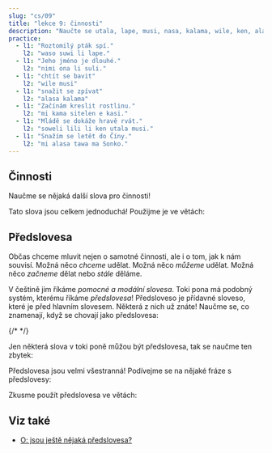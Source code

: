 ---
slug: "cs/09"
title: "lekce 9: činnosti"
description: "Naučte se utala, lape, musi, nasa, kalama, wile, ken, alasa!"
practice:
  - l1: "Roztomilý pták spí."
    l2: "waso suwi li lape."
  - l1: "Jeho jméno je dlouhé."
    l2: "nimi ona li suli."
  - l1: "chtít se bavit"
    l2: "wile musi"
  - l1: "snažit se zpívat"
    l2: "alasa kalama"
  - l1: "Začínám kreslit rostlinu."
    l2: "mi kama sitelen e kasi."
  - l1: "Mládě se dokáže hravě rvát."
    l2: "soweli lili li ken utala musi."
  - l1: "Snažím se letět do Číny."
    l2: "mi alasa tawa ma Sonko."
---


## Činnosti

Naučme se nějaká další slova pro činnosti!

<List>
  <Word sl="utala" m="bojovat, útočit" />
  <Word sl="lape" m="spát, odpočívat" />
  <Word sl="kalama" m="vydávat zvuk; zvuk" />
  <Word sl="musi" m="bavit se; vtipný, zábavný, zajímavý" />
  <Word sl="nasa" m="zvláštní, neobvyklý, nerozumný, opilý" />
</List>

Tato slova jsou celkem jednoduchá! Použijme je ve větách:

<List>
  <Sentence sl="soweli li utala e jan." m="Zvíře napadlo člověka." />
  <Sentence sl="sina lape lon tomo." m="Spíš doma." />
  <Sentence sl="nimi ona li nasa tawa mi." m="Její jméno je podle mě zvláštní." />
  <Sentence
    sl="jan lili li musi tan kalama."
    m="Dítě se baví ze zvuků."
  />
</List>

## Předslovesa

Občas chceme mluvit nejen o samotné činnosti, ale i o tom, jak k nám souvisí. Možná něco _chceme_ udělat. Možná něco _můžeme_ udělat. Možná něco _začneme_ dělat nebo _stále_ děláme.

V češtině jim říkáme *pomocné a modální slovesa*. Toki pona má podobný systém, kterému říkáme _předslovesa_! Předsloveso je přídavné sloveso, které je před hlavním slovesem. Některá z nich už znáte! Naučme se, co znamenají, když se chovají jako předslovesa:

<List>
  <Word sl="kama" m="začít ..., stát se ..." />
  <Word sl="awen" m="pokračovat ..., stále ..." />
  {/* <Word sl="sona" m="umět ..." /> */}
</List>

Jen některá slova v toki poně můžou být předslovesa, tak se naučme ten zbytek:

<List>
  <Word sl="wile" m="chtít ..." />
  <Word sl="ken" m="moct ..." />
  <Word sl="alasa" m="snažit se ..." />
</List>

Předslovesa jsou velmi všestranná! Podívejme se na nějaké fráze s předslovesy:

<List>
  <Word sl="wile lape" m="chtít spát" />
  <Word sl="awen pona" m="stále být dobré" />
  <Word sl="kama sona" m="stát se znalým, učit se" />
  <Word sl="alasa kama wawa" m="snažit se stát se silným" />
</List>

Zkusme použít předslovesa ve větách:

<List>
  <Sentence sl="waso lili li wile lape." m="Malý pták chce spát." />
  <Sentence sl="mi kama sona e toki pona." m="Učím se toki ponu." />
  <Sentence sl="sina alasa tawa ma Tosi." m="Snažíš se jet do Německa." />
  <Sentence
    sl="toki ona li awen nasa tawa mi."
    m="Jeho mluva je mi stále zvláštní."
  />
</List>

<Practice exercises={frontmatter.practice} />

## Viz také
* [O: jsou ještě nějaká předslovesa?](/cs/more-preverbs/)